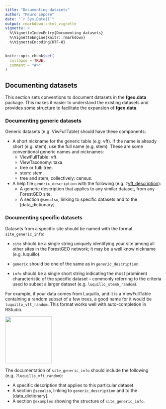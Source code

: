 ```yaml
---
title: "Documenting datasets"
author: "Mauro Lepore"
date: "`r Sys.Date()`"
output: rmarkdown::html_vignette
vignette: >
  %\VignetteIndexEntry{Documenting datasets}
  %\VignetteEngine{knitr::rmarkdown}
  %\VignetteEncoding{UTF-8}
---
```


```r
knitr::opts_chunk$set(
  collapse = TRUE,
  comment = "#>"
)
```

## Documenting datasets

This section sets conventions to document datasets in the __fgeo.data__ package. This makes it easier to understand the existing datasets and provides some structure to facilitate the expansion of __fgeo.data__.

### Documenting generic datasets

Generic datasets (e.g. ViwFullTable) should have these components:

* A short nickname for the generic table (e.g. vft). If the name is already short (e.g. stem), use the full name (e.g. stem). These are some conventional generic names and nicknames:
    * ViewFullTable: vft.
    * ViewTaxonomy: taxa.
    * tree or full: tree.
    * stem: stem.
    * tree and stem, collectively: census.

* A help file `generic_description` with the following (e.g. `?`[vft_description](https://forestgeo.github.io/fgeo.data/reference/vft_description.html)):
    * A generic description that applies to any similar dataset, from any ForestGEO site.
    * A section `@seealso`, linking to specific datasets and to the [data_dictionary].

### Documenting specific datasets

Datasets from a specific site should be named with the format `site_generic_info`:

* `site` should be a single string uniquely identifying your site among all other sites in the ForestGEO network; it may be a well know nickname (e.g. luquillo). 
* `generic` should be one of the same as in _`generic`_`_description`. 

* `info` should be a single short string indicating the most prominent characteristic of the specific dataset -- commonly referring to the criteria used to subset a larger dataset (e.g. `luquillo_stem6_random`).

For example, if your data comes from Luquillo, and it is a ViewFullTable containing a random subset of a few trees, a good name for it would be `luquillo_vft_random`. This format works well with auto-completion in RStudio.

<img src="https://i.imgur.com/7a1kObr.png" align="center" height=150 />

The documentation of `site_generic_info` should include the following (e.g. `?luquillo_vft_random`):

* A specific description that applies to this particular dataset.
* A section `@seealso`, linking to `generic_description` and to the [data_dictionary].
* A section `@examples` showing the structure of `site_generic_info`.
